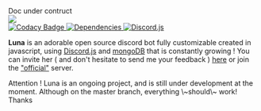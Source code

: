 
<Callout emoji="🚧" >
  Doc under contruct
</Callout>

<div style={{ textAlign: 'center', marginTop: '10vh', marginBottom: '40px' }}>
    <Image src="/Luna.png" width={1096/2} height={305/2} layout="intrinsic" />
</div>

<div style={{ justifyContent: 'center', display: 'flex' }}>
    <a target="_blank" href="https://www.codacy.com/gh/Asgarrrr/Luna/dashboard?utm_source=github.com&amp;utm_medium=referral&amp;utm_content=Asgarrrr/Luna&amp;utm_campaign=Badge_Grade" style={{ marginRight: '10px' }}>
        <img src="https://img.shields.io/codacy/grade/b8f26262a45448c795f562e6434c8d9a?color=2714E0&amp;style=flat-square" alt="Codacy Badge" />
    </a>
    <a target="_blank" href="https://david-dm.org/Asgarrrrr/Luna">
        <img src="https://img.shields.io/david/Asgarrrrr/Luna?color=4F36EC&amp;style=flat-square" alt="Dependencies" />
    </a>
    <a target="_blank" href="https://www.npmjs.com/package/discord.js" style={{ marginLeft: '10px' }}>
        <img src="https://img.shields.io/badge/Discord.js-V.12-7354F6?style=flat-square" alt="Discord.js" />
    </a>
</div>

**Luna** is an adorable open source discord bot fully customizable created in javascript, using [Discord.js](https://discord.js.org) and [mongoDB](https://www.mongodb.com/) that is constantly growing !
You can invite her ( and don't hesitate to send me your feedback ) [here]() or join the ["official"](https://discord.gg/EtRcCEHqCK) server.

<Callout emoji="🚧" >
  Attention ! Luna is an ongoing project, and is still under development at the moment. Although on the master branch, everything \~should\~ work! Thanks
</Callout>
